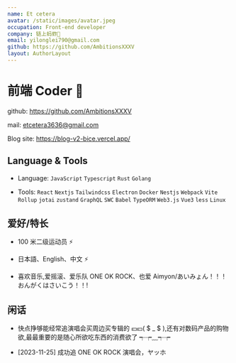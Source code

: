 ```yaml
---
name: Et cetera
avatar: /static/images/avatar.jpeg
occupation: Front-end developer
company: 链上蚂蚱🦗
email: yilonglei790@gmail.com
github: https://github.com/AmbitionsXXXV
layout: AuthorLayout
---
```


# 前端 Coder 👋

github: https://github.com/AmbitionsXXXV

mail: etcetera3636@gmail.com

Blog site: https://blog-v2-bice.vercel.app/

## Language & Tools

- Language: `JavaScript` `Typescript` `Rust` `Golang`

- Tools: `React` `Nextjs` `Tailwindcss` `Electron` `Docker` `Nestjs` `Webpack` `Vite` `Rollup` `jotai` `zustand` `GraphQL` `SWC` `Babel` `TypeORM` `Web3.js` `Vue3` `less` `Linux`

## 爱好/特长

- 100 米二级运动员 ⚡

- 日本語、English、中文 ⚡

- 喜欢音乐,爱摇滚、爱乐队 ONE OK ROCK、也爱 Aimyon/あいみょん！！！　　おんがくはさいこう！！!

## 闲话

- 快点挣够能经常追演唱会买周边买专辑的 💴💴( \$ \_ \$ ),还有对数码产品的购物欲,最最重要的是随心所欲吃东西的消费欲了 ┭┮﹏┭┮

- [2023-11-25] 成功追 ONE OK ROCK 演唱会，ヤッホ
